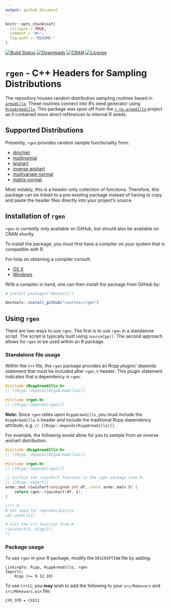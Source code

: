 ```yaml
---
output: github_document
---
```


<!-- README.md is generated from README.Rmd. Please edit that file -->

```r
knitr::opts_chunk$set(
  collapse = TRUE,
  comment = "#>",
  fig.path = "README-"
)
```

[![Build Status](https://travis-ci.org/coatless/rgen.svg)](https://travis-ci.org/coatless/rgen) [![Downloads](http://cranlogs.r-pkg.org/badges/rgen?color=brightgreen)](http://www.r-pkg.org/pkg/rgen) [![CRAN](http://www.r-pkg.org/badges/version/rgen)](https://cran.r-project.org/package=rgen) [![License](http://img.shields.io/badge/license-GPL%20%28%3E=%202%29-brightgreen.svg?style=flat)](http://www.gnu.org/licenses/gpl-2.0.html)

# `rgen` - C++ Headers for Sampling Distributions

The repository houses random distribution sampling routines based in [`armadillo`](https://github.com/conradsnicta/armadillo-code).
These routines connect into *R*'s seed generator using
[`RcppArmadillo`](https://github.com/RcppCore/RcppArmadillo). This package
was spun off from the [`r-to-armadillo`](https://github.com/coatless/r-to-armadillo)
project as it contained more direct references to internal _R_ seeds.

## Supported Distributions

Presently, `rgen` provides random sample functionality from:

- [dirichlet](https://en.wikipedia.org/wiki/Dirichlet_distribution)
- [multinomial](https://en.wikipedia.org/wiki/Multinomial_distribution)
- [wishart](https://en.wikipedia.org/wiki/Wishart_distribution)
- [inverse wishart](https://en.wikipedia.org/wiki/Inverse-Wishart_distribution)
- [multivariate normal](https://en.wikipedia.org/wiki/Multivariate_normal_distribution)
- [matrix normal](https://en.wikipedia.org/wiki/Matrix_normal_distribution)

Most notably, this is a header-only collection of functions. Therefore, this 
package can be linked to a pre-existing package instead of having to copy
and paste the header files directly into your project's source.


## Installation of `rgen`

`rgen` is currently only available on GitHub, but should also be available on CRAN shortly.

To install the package, you must first have a compiler on your system that is compatible with R.

For help on obtaining a compiler consult:

-   [OS X](http://thecoatlessprofessor.com/programming/r-compiler-tools-for-rcpp-on-os-x/)
-   [Windows](http://thecoatlessprofessor.com/programming/rcpp/install-rtools-for-rcpp/)

With a compiler in hand, one can then install the package from GitHub by:

```r
# install.packages("devtools")

devtools::install_github("coatless/rgen")
```

## Using `rgen`

There are two ways to use `rgen`. The first is to use `rgen` in a standalone
script. The script is typically built using `sourceCpp()`. The second approach
allows for `rgen` to be used within an R package.

### Standalone file usage

Within the `C++` file, the `rgen` package provides an Rcpp plugins' 
depends statement that must be included after `rgen.h` header. This plugin
statement indicates that a dependency is `rgen`.

```cpp
#include <RcppArmadillo.h> 
// [[Rcpp::depends(RcppArmadillo)]]

#include <rgen.h> 
// [[Rcpp::depends(rgen)]]
```

**Note:** Since `rgen` relies upon `RcppArmadillo`, you must include
the `RcppArmadillo.h` header _and_ include the traditional Rcpp dependency
attribute, e.g. `// [[Rcpp::depends(RcppArmadillo)]]`.


For example, the following would allow for you to sample from an inverse
wishart distribution:

```cpp
#include <RcppArmadillo.h>
// [[Rcpp::depends(RcppArmadillo)]]

#include <rgen.h>
// [[Rcpp::depends(rgen)]]

// Surface the riwishart function in the rgen package into R.
// [[Rcpp::export]]
arma::mat riwishart(unsigned int df, const arma::mat& S) {
    return rgen::riwishart(df, S);
}

/*** R
# Set seed for reproducibility
set.seed(111)

# Call the C++ function from R
riwishart(3, diag(2))
*/
```

### Package usage

To use `rgen` in your R package, modify the `DESCRIPTION` file by adding:

    LinkingTo: Rcpp, RcppArmadillo, rgen
    Imports:
        Rcpp (>= 0.12.10)

To use `C++11`, you **may** wish to add the following 
to your `src/Makevars` and `src/Makevars.win` file:

    CXX_STD = CXX11
    
